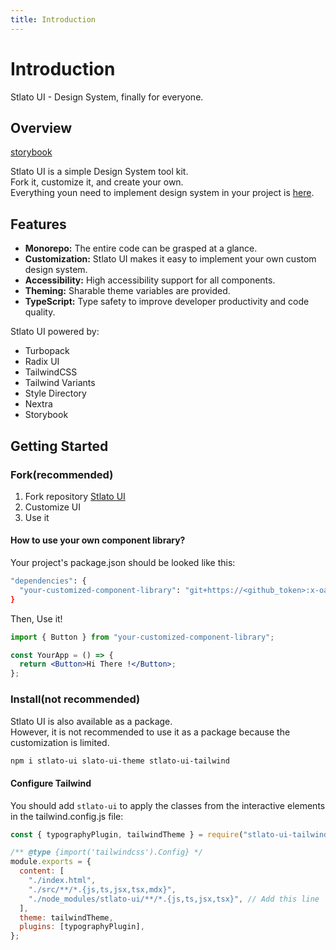 ```yaml
---
title: Introduction
---
```


# Introduction

Stlato UI - Design System, finally for everyone.

## Overview

[storybook](/docs/getting-started)

Stlato UI is a simple Design System tool kit.<br/>
Fork it, customize it, and create your own.<br/>
Everything youn need to implement design system in your project is [here](https://github.com/stlato/stlato-ui).

## Features

- **Monorepo:** The entire code can be grasped at a glance.
- **Customization:** Stlato UI makes it easy to implement your own custom design system.
- **Accessibility:** High accessibility support for all components.
- **Theming:** Sharable theme variables are provided.
- **TypeScript:** Type safety to improve developer productivity and code quality.

Stlato UI powered by:

- Turbopack
- Radix UI
- TailwindCSS
- Tailwind Variants
- Style Directory
- Nextra
- Storybook

## Getting Started

### Fork(recommended)

1. Fork repository [Stlato UI](https://github.com/stlato/stlato-ui)
2. Customize UI
3. Use it

#### How to use your own component library?

Your project's package.json should be looked like this:

```bash
"dependencies": {
  "your-customized-component-library": "git+https://<github_token>:x-oauth-basic@github.com/<user>/<your-foked-repo>.git"
}
```

Then, Use it!

```jsx
import { Button } from "your-customized-component-library";

const YourApp = () => {
  return <Button>Hi There !</Button>;
};
```

### Install(not recommended)

Stlato UI is also available as a package.<br/>
However, it is not recommended to use it as a package because the customization is limited.

```bash
npm i stlato-ui slato-ui-theme stlato-ui-tailwind
```

#### Configure Tailwind

You should add `stlato-ui` to apply the classes from the interactive elements in the tailwind.config.js file:

```js
const { typographyPlugin, tailwindTheme } = require("stlato-ui-tailwind");

/** @type {import('tailwindcss').Config} */
module.exports = {
  content: [
    "./index.html",
    "./src/**/*.{js,ts,jsx,tsx,mdx}",
    "./node_modules/stlato-ui/**/*.{js,ts,jsx,tsx}", // Add this line
  ],
  theme: tailwindTheme,
  plugins: [typographyPlugin],
};
```
